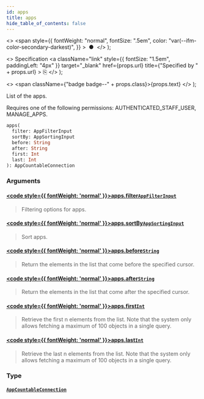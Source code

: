 ```yaml
---
id: apps
title: apps
hide_table_of_contents: false
---
```


  <>
    <span
      style={{
        fontWeight: "normal",
        fontSize: ".5em",
        color: "var(--ifm-color-secondary-darkest)",
      }}
    >
      &nbsp;●&nbsp;
    </span>
  </>
);

  <>
    Specification
    <a
      className="link"
      style={{ fontSize: "1.5em", paddingLeft: "4px" }}
      target="\_blank"
      href={props.url}
      title={"Specified by " + props.url}
    >
      ⎘
    </a>
  </>
);

  <>
    <span className={"badge badge--" + props.class}>{props.text}</span>
  </>
);

List of the apps.

Requires one of the following permissions: AUTHENTICATED_STAFF_USER, MANAGE_APPS.

```graphql
apps(
  filter: AppFilterInput
  sortBy: AppSortingInput
  before: String
  after: String
  first: Int
  last: Int
): AppCountableConnection
```

### Arguments

#### [<code style={{ fontWeight: 'normal' }}>apps.<b>filter</b></code>](#)<Bullet />[`AppFilterInput`](../../../storefront/apps/inputs/app-filter-input) <Badge class="secondary" text="input"/>

> Filtering options for apps.

#### [<code style={{ fontWeight: 'normal' }}>apps.<b>sortBy</b></code>](#)<Bullet />[`AppSortingInput`](../../../storefront/apps/inputs/app-sorting-input) <Badge class="secondary" text="input"/>

> Sort apps.

#### [<code style={{ fontWeight: 'normal' }}>apps.<b>before</b></code>](#)<Bullet />[`String`](../../../storefront/miscellaneous/scalars/string) <Badge class="secondary" text="scalar"/>

> Return the elements in the list that come before the specified cursor.

#### [<code style={{ fontWeight: 'normal' }}>apps.<b>after</b></code>](#)<Bullet />[`String`](../../../storefront/miscellaneous/scalars/string) <Badge class="secondary" text="scalar"/>

> Return the elements in the list that come after the specified cursor.

#### [<code style={{ fontWeight: 'normal' }}>apps.<b>first</b></code>](#)<Bullet />[`Int`](../../../storefront/miscellaneous/scalars/int) <Badge class="secondary" text="scalar"/>

> Retrieve the first n elements from the list. Note that the system only allows fetching a maximum of 100 objects in a single query.

#### [<code style={{ fontWeight: 'normal' }}>apps.<b>last</b></code>](#)<Bullet />[`Int`](../../../storefront/miscellaneous/scalars/int) <Badge class="secondary" text="scalar"/>

> Retrieve the last n elements from the list. Note that the system only allows fetching a maximum of 100 objects in a single query.

### Type

#### [`AppCountableConnection`](../../../storefront/apps/objects/app-countable-connection) <Badge class="secondary" text="object"/>

>

